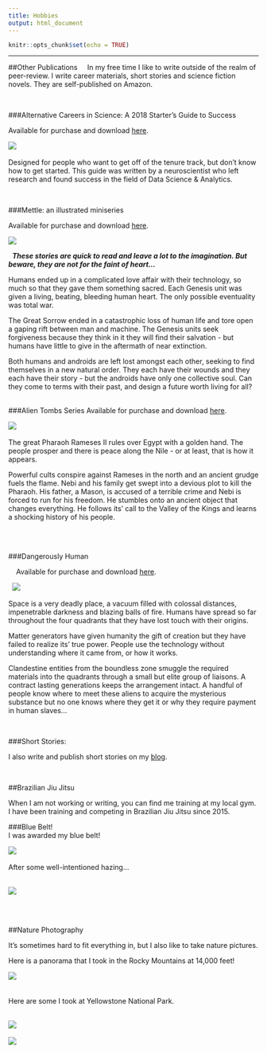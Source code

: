 ```yaml
---
title: Hobbies
output: html_document
---
```


```r
knitr::opts_chunk$set(echo = TRUE)
```

---
##Other Publications 
&nbsp;
&nbsp;
In my free time I like to write outside of the realm of peer-review.  I write career materials, short stories and science fiction novels. They are self-published on Amazon. 
&nbsp;
&nbsp;  

&nbsp;  

###Alternative Careers in Science: A 2018 Starter's Guide to Success

Available for purchase and download [here](https://www.amazon.com/Alternative-Careers-Science-Starters-Success-ebook/dp/B07KYV3SKS/ref=sr_1_5?ie=UTF8&qid=1543681825&sr=8-5&keywords=alternative+careers+in+science).

[![](C:\\Users\\owner\\Desktop\\Website\\science3.jpg)](https://www.amazon.com/Alternative-Careers-Science-Starters-Success-ebook/dp/B07KYV3SKS/ref=sr_1_5?ie=UTF8&qid=1543681825&sr=8-5&keywords=alternative+careers+in+science)
&nbsp;
&nbsp;

Designed for people who want to get off of the tenure track, but don't know how to get started. This guide was written by a neuroscientist who left research and found success in the field of Data Science & Analytics. 


&nbsp; 
&nbsp; 

###Mettle: an illustrated miniseries

Available for purchase and download [here](https://www.amazon.com/Mettle-Reconstruction-Emily-S-Webber-ebook/dp/B07L1YJ7P1/ref=sr_1_1?ie=UTF8&qid=1546267319&sr=8-1&keywords=mettle+illustrated).
&nbsp; 

[![](C:\\Users\\owner\\Desktop\\Website\\BB1.png)](https://www.amazon.com/Mettle-Reconstruction-Emily-S-Webber-ebook/dp/B07L1YJ7P1/ref=sr_1_1?ie=UTF8&qid=1546267319&sr=8-1&keywords=mettle+illustrated)


&nbsp; 
***These stories are quick to read and leave a lot to the imagination. But beware, they are not for the faint of heart...***
&nbsp; 

Humans ended up in a complicated love affair with their technology, so much so that they gave them something sacred. Each Genesis unit was given a living, beating, bleeding human heart. The only possible eventuality was total war. 
&nbsp; 

The Great Sorrow ended in a catastrophic loss of human life and tore open a gaping rift between man and machine. The Genesis units seek forgiveness because they think in it they will find their salvation - but humans have little to give in the aftermath of near extinction. 
&nbsp; 

Both humans and androids are left lost amongst each other, seeking to find themselves in a new natural order. They each have their wounds and they each have their story - but the androids have only one collective soul. Can they come to terms with their past, and design a future worth living for all? 
&nbsp; 
&nbsp; 

###Alien Tombs Series
Available for purchase and download [here](https://www.amazon.com/Travelers-Dagger-Alien-Tombs-Book-ebook/dp/B07G6SQF7G/ref=sr_1_1?ie=UTF8&qid=1536264789&sr=8-1&keywords=the+travelers+dagger).


[![](C:\\Users\\owner\\Desktop\\Website\\TD.jpg)](https://www.amazon.com/Travelers-Dagger-Alien-Tombs-Book-ebook/dp/B07G6SQF7G/ref=sr_1_1?ie=UTF8&qid=1536264789&sr=8-1&keywords=the+travelers+dagger)
&nbsp;
&nbsp;

The great Pharaoh Rameses II rules over Egypt with a golden hand. The people prosper and there is peace along the Nile - or at least, that is how it appears.  


Powerful cults conspire against Rameses in the north and an ancient grudge fuels the flame. Nebi and his family get swept into a devious plot to kill the Pharaoh. His father, a Mason, is accused of a terrible crime and Nebi is forced to run for his freedom. He stumbles onto an ancient object that changes everything. He follows its' call to the Valley of the Kings and learns a shocking history of his people.  
&nbsp;
&nbsp;


&nbsp;
&nbsp;

###Dangerously Human

&nbsp;
&nbsp;
Available for purchase and download [here](https://www.amazon.com/Dangerously-Human-S-Webber/dp/198064859X/ref=sr_1_1?ie=UTF8&qid=1522607711&sr=8-1&keywords=dangerously+human).

&nbsp;
[![](C:\\Users\\owner\\Desktop\\Website\\b1.jpg)](https://www.amazon.com/Dangerously-Human-Emily-S-Webber-ebook/dp/B00PNWFYY2/ref=sr_1_1?ie=UTF8&qid=1522038336&sr=8-1&keywords=dangerously+human)
&nbsp;
&nbsp;

Space is a very deadly place, a vacuum filled with colossal distances, impenetrable darkness and blazing balls of fire. Humans have spread so far throughout the four quadrants that they have lost touch with their origins.

Matter generators have given humanity the gift of creation but they have failed to realize its' true power. People use the technology without understanding where it came from, or how it works. 

Clandestine entities from the boundless zone smuggle the required materials into the quadrants through a small but elite group of liaisons. A contract lasting generations keeps the arrangement intact. A handful of people know where to meet these aliens to acquire the mysterious substance but no one knows where they get it or why they require payment in human slaves...

&nbsp;
&nbsp;  

###Short Stories: 

I also write and publish short stories on my [blog](https://eswebber.com/).


&nbsp;
&nbsp;

##Brazilian Jiu Jitsu

When I am not working or writing, you can find me training at my local gym.  I have been training and competing in Brazilian Jiu Jitsu since 2015. 


###Blue Belt!
&nbsp;  
I was awarded my blue belt! 

![](C:\\Users\\owner\\Desktop\\Website\\bluebelt1.jpg)
&nbsp;  

After some well-intentioned hazing...
&nbsp;  
&nbsp;  

![](C:\\Users\\owner\\Desktop\\Website\\bluebelt2.jpg)

&nbsp;  
&nbsp;  


##Nature Photography
&nbsp;  

It's sometimes hard to fit everything in, but I also like to take nature pictures.

Here is a panorama that I took in the Rocky Mountains at 14,000 feet!
&nbsp;  

![](C:\\Users\\owner\\Desktop\\Website\\PanoDo.jpg)
&nbsp;  
&nbsp;  

Here are some I took at Yellowstone National Park. 
&nbsp;  
&nbsp;  

![](C:\\Users\\owner\\Desktop\\Website\\yellow.jpg)
&nbsp;  

![](C:\\Users\\owner\\Desktop\\Website\\yellow2.jpg)




